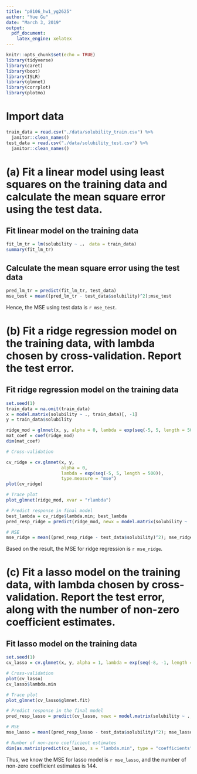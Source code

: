 ```yaml
---
title: "p8106_hw1_yg2625"
author: "Yue Gu"
date: "March 3, 2019"
output: 
  pdf_document:
    latex_engine: xelatex
---
```


```r
knitr::opts_chunk$set(echo = TRUE)
library(tidyverse)
library(caret)
library(boot)
library(ISLR)
library(glmnet)
library(corrplot)
library(plotmo)
```

# Import data
```r
train_data = read.csv("./data/solubility_train.csv") %>% 
  janitor::clean_names()
test_data = read.csv("./data/solubility_test.csv") %>% 
  janitor::clean_names()
```

# (a) Fit a linear model using least squares on the training data and calculate the mean square error using the test data.
## Fit linear model on the training data
```r
fit_lm_tr = lm(solubility ~ .， data = train_data)
summary(fit_lm_tr)
```

## Calculate the mean square error using the test data
```r
pred_lm_tr = predict(fit_lm_tr, test_data)
mse_test = mean((pred_lm_tr - test_data$solubility)^2);mse_test
```
Hence, the MSE using test data is `r mse_test`.

# (b) Fit a ridge regression model on the training data, with lambda chosen by cross-validation. Report the test error.

## Fit ridge regression model on the training data
```r
set.seed(1)
train_data = na.omit(train_data)
x = model.matrix(solubility ~ ., train_data)[, -1]
y = train_data$solubility

ridge_mod = glmnet(x, y, alpha = 0, lambda = exp(seq(-5, 5, length = 500)))
mat_coef = coef(ridge_mod)
dim(mat_coef)

# Cross-validation

cv_ridge = cv.glmnet(x, y,
                     alpha = 0,
                     lambda = exp(seq(-5, 5, length = 500)),
                     type.measure = "mse")
plot(cv_ridge)

# Trace plot
plot_glmnet(ridge_mod, xvar = "rlambda")

# Predict response in final model
best_lambda = cv_ridge$lambda.min; best_lambda
pred_resp_ridge = predict(ridge_mod, newx = model.matrix(solubility ~ ., test_data)[, -1], s = best_lambda, type = "response"); pred_resp_ridge

# MSE
mse_ridge = mean((pred_resp_ridge - test_data$solubility)^2); mse_ridge
```

Based on the result, the MSE for ridge regression is `r mse_ridge`.

# (c) Fit a lasso model on the training data, with lambda chosen by cross-validation. Report the test error, along with the number of non-zero coefficient estimates.

## Fit lasso model on the training data
```r
set.seed(1)
cv_lasso = cv.glmnet(x, y, alpha = 1, lambda = exp(seq(-8, -1, length = 500)))

# Cross-validation
plot(cv_lasso)
cv_lasso$lambda.min

# Trace plot
plot_glmnet(cv_lasso$glmnet.fit)

# Predict response in the final model
pred_resp_lasso = predict(cv_lasso, newx = model.matrix(solubility ~ ., test_data)[, -1], s = cv_lasso$lambda.min, type = "response"); pred_resp_lasso

# MSE
mse_lasso = mean((pred_resp_lasso - test_data$solubility)^2); mse_lasso

# Number of non-zero coefficient estimates
dim(as.matrix(predict(cv_lasso, s = "lambda.min", type = "coefficients")@x))
```

Thus, we know the MSE for lasso model is `r mse_lasso`, and the number of non-zero coefficient estimates is 144.

